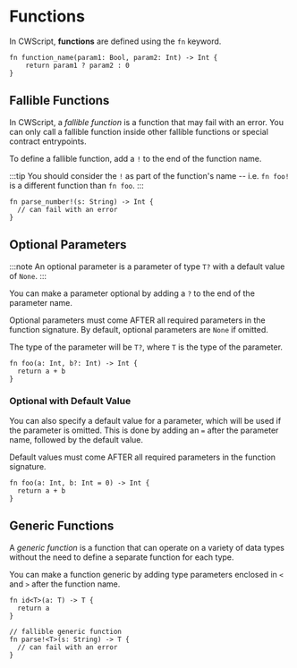 # Functions

In CWScript, **functions** are defined using the `fn` keyword.

```cwscript
fn function_name(param1: Bool, param2: Int) -> Int {
    return param1 ? param2 : 0
}
```

## Fallible Functions

In CWScript, a *fallible function* is a function that may fail with an error.
You can only call a fallible function inside other fallible functions or special contract entrypoints.

To define a fallible function, add a `!` to the end of the function name.

:::tip
You should consider the `!` as part of the function's name -- i.e. `fn foo!` is a different function than `fn foo`.
:::

```cwscript
fn parse_number!(s: String) -> Int {
  // can fail with an error
}
```

## Optional Parameters

:::note
An optional parameter is a parameter of type `T?` with a default value of `None`.
:::

You can make a parameter optional by adding a `?` to the end of the parameter name.

Optional parameters must come AFTER all required parameters in the function signature.
By default, optional parameters are `None` if omitted.

The type of the parameter will be `T?`, where `T` is the type of the parameter.

```cwscript
fn foo(a: Int, b?: Int) -> Int {
  return a + b
}
```

### Optional with Default Value

You can also specify a default value for a parameter, which will be used if the parameter is omitted.
This is done by adding an `=` after the parameter name, followed by the default value.

Default values must come AFTER all required parameters in the function signature.

```cwscript
fn foo(a: Int, b: Int = 0) -> Int {
  return a + b
}
```

## Generic Functions

A *generic function* is a function that can operate on a variety of data types without the need to define a separate function for each type.

You can make a function generic by adding type parameters enclosed in `<` and `>` after the function name.

```cwscript
fn id<T>(a: T) -> T {
  return a
}

// fallible generic function
fn parse!<T>(s: String) -> T {
  // can fail with an error
}
```
